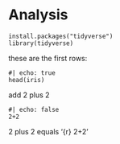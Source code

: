 # Analysis

```r1
install.packages("tidyverse")
library(tidyverse)
```

these are the first rows:

```r2
#| echo: true
head(iris)
```

add 2 plus 2
```r3
#| echo: false
2+2
```

2 plus 2 equals '{r} 2+2'